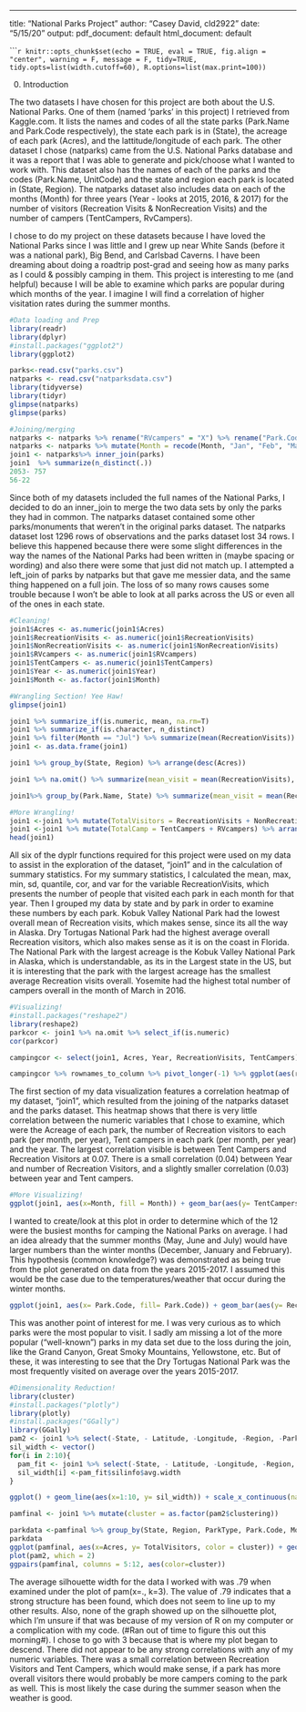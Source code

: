 ---
title: "National Parks Project"
author: "Casey David, cld2922"
date: "5/15/20"
output:
  pdf_document: default
  html_document: default

``````r
knitr::opts_chunk$set(echo = TRUE, eval = TRUE, fig.align = "center", warning = F, message = F,
tidy=TRUE, tidy.opts=list(width.cutoff=60), R.options=list(max.print=100))
```

0. Introduction

  The two datasets I have chosen for this project are both about the U.S. National Parks. One of them (named 'parks' in this project) I retrieved from Kaggle.com. It lists the names and codes of all the state parks (Park.Name and Park.Code respectively), the state each park is in (State), the acreage of each park (Acres), and the lattitude/longitude of each park. The other dataset I chose (natparks) came from the U.S. National Parks database and it was a report that I was able to generate and pick/choose what I wanted to work with. This dataset also has the names of each of the parks and the codes (Park.Name, UnitCode) and the state and region each park is located in (State, Region). The natparks dataset also includes data on each of the months (Month) for three years (Year - looks at 2015, 2016, & 2017) for the number of visitors (Recreation Visits & NonRecreation Visits) and the number of campers (TentCampers, RvCampers). 
  
  I chose to do my project on these datasets because I have loved the National Parks since I was little and I grew up near White Sands (before it was a national park), Big Bend, and Carlsbad Caverns. I have been dreaming about doing a roadtrip post-grad and seeing how as many parks as I could & possibly camping in them. This project is interesting to me (and helpful) because I will be able to examine which parks are popular during which months of the year. I imagine I will find a correlation of higher visitation rates during the summer months. 



```R
#Data loading and Prep
library(readr)
library(dplyr)
#install.packages("ggplot2")
library(ggplot2)

parks<-read.csv("parks.csv")
natparks <- read.csv("natparksdata.csv")
library(tidyverse)
library(tidyr)
glimpse(natparks)
glimpse(parks)
```

```R
#Joining/merging
natparks <- natparks %>% rename("RVcampers" = "X") %>% rename("Park.Code"= "UnitCode")
natparks <- natparks %>% mutate(Month = recode(Month, "Jan", "Feb", "Mar", "Apr", "May", "Jun", "Jul", "Aug", "Sep", "Oct", "Nov", "Dec"))
join1 <- natparks%>% inner_join(parks)
join1  %>% summarize(n_distinct(.))
2053- 757
56-22
```
Since both of my datasets included the full names of the National Parks, I decided to do an inner_join to merge the two data sets by only the parks they had in common. The natparks dataset contained some other parks/monuments that weren't in the original parks dataset. The natparks dataset lost 1296 rows of observations and the parks dataset lost 34 rows. I believe this happened because there were some slight differences in the way the names of the National Parks had been written in (maybe spacing or wording) and also there were some that just did not match up. I attempted a left_join of parks by natparks but that gave me messier data, and the same thing happened on a full join. The loss of so many rows causes some trouble because I won't be able to look at all parks across the US or even all of the ones in each state.



```R
#Cleaning! 
join1$Acres <- as.numeric(join1$Acres)
join1$RecreationVisits <- as.numeric(join1$RecreationVisits)
join1$NonRecreationVisits <- as.numeric(join1$NonRecreationVisits)
join1$RVcampers <- as.numeric(join1$RVcampers)
join1$TentCampers <- as.numeric(join1$TentCampers)
join1$Year <- as.numeric(join1$Year)
join1$Month <- as.factor(join1$Month)
```


```R
#Wrangling Section! Yee Haw! 
glimpse(join1)

join1 %>% summarize_if(is.numeric, mean, na.rm=T)
join1 %>% summarize_if(is.character, n_distinct)
join1 %>% filter(Month == "Jul") %>% summarize(mean(RecreationVisits))
join1 <- as.data.frame(join1)

join1 %>% group_by(State, Region) %>% arrange(desc(Acres))

join1 %>% na.omit() %>% summarize(mean_visit = mean(RecreationVisits), sd_visit = sd(RecreationVisits), quantile_visit = quantile(RecreationVisits, .90), min_visit= min(RecreationVisits), max_visit= max(RecreationVisits), cor_visit= cor(Year, RecreationVisits))

join1%>% group_by(Park.Name, State) %>% summarize(mean_visit = mean(RecreationVisits), sd_visit = sd(RecreationVisits), quantile_visit = quantile(RecreationVisits, .90), min_visit= min(RecreationVisits), max_visit= max(RecreationVisits), cor_visit= cor(Year, RecreationVisits), var_visit = var(RecreationVisits)) %>% na.omit 
```



```R
#More Wrangling!
join1 <-join1 %>% mutate(TotalVisitors = RecreationVisits + NonRecreationVisits + RVcampers)
join1 <-join1 %>% mutate(TotalCamp = TentCampers + RVcampers) %>% arrange(desc(TotalCamp))
head(join1)

``` 

All six of the dyplr functions required for this project were used on my data to assist in the exploration of the dataset, "join1" and in the calculation of summary statistics. For my summary statistics, I calculated the mean, max, min, sd, quantile, cor, and var for the variable RecreationVisits, which presents the number of people that visited each park in each month for that year. Then I grouped my data by state and by park in order to examine these numbers by each park. Kobuk Valley National Park had the lowest overall mean of Recreation visits, which makes sense, since its all the way in Alaska. Dry Tortugas National Park had the highest average overall Recreation visitors, which also makes sense as it is on the coast in Florida. The National Park with the largest acreage is the Kobuk Valley National Park in Alaska, which is understandable, as its in the Largest state in the US, but it is interesting that the park with the largest acreage has the smallest average Recreation visits overall. Yosemite had the highest total number of campers overall in the month of March in 2016. 


```R
#Visualizing!
#install.packages("reshape2")
library(reshape2)
parkcor <- join1 %>% na.omit %>% select_if(is.numeric)
cor(parkcor)

campingcor <- select(join1, Acres, Year, RecreationVisits, TentCampers) %>% cor(.) %>% as.data.frame

campingcor %>% rownames_to_column %>% pivot_longer(-1) %>% ggplot(aes(rowname, name, fill= value)) +geom_tile() + geom_text(aes(label = round(value, 2))) + xlab('') + ylab ('') + ggtitle("Correlation Heatmap of Join1 variables")
```

The first section of my data visualization features a correlation heatmap of my dataset, "join1", which resulted from the joining of the natparks dataset and the parks dataset. This heatmap shows that there is very little correlation between the numeric variables that I chose to examine, which were the Acreage of each park, the number of Recreation visitors to each park (per month, per year), Tent campers in each park (per month, per year) and the year. The largest correlation visible is between Tent Campers and Recreation Visitors at 0.07. There is a small correlation (0.04) between Year and number of Recreation Visitors, and a slightly smaller correlation (0.03) between year and Tent campers. 
```R
#More Visualizing! 
ggplot(join1, aes(x=Month, fill = Month)) + geom_bar(aes(y= TentCampers), stat= "summary", fun.y = "mean") + ggtitle("Average Number of Tent Campers per Month") + ylab("Number of Tent Campers")
```
I wanted to create/look at this plot in order to determine which of the 12 were the busiest months for camping the National Parks on average. I had an idea already that the summer months (May, June and July) would have larger numbers than the winter months (December, January and February). This hypothesis (common knowledge?) was demonstrated as being true from the plot generated on data from the years 2015-2017. I assumed this would be the case due to the temperatures/weather that occur during the winter months. 
```R
ggplot(join1, aes(x= Park.Code, fill= Park.Code)) + geom_bar(aes(y= RecreationVisits), stat= "summary", fun.y = "mean") + ggtitle("Average Number of Visitors per Park (2015-2017)") + theme(legend.position = "none") + xlab("National Park (code name)") + theme(axis.text.x= element_text(angle = 90))


```
This was another point of interest for me. I was very curious as to which parks were the most popular to visit. I sadly am missing a lot of the more popular ("well-known") parks in my data set due to the loss during the join, like the Grand Canyon, Great Smoky Mountains, Yellowstone, etc. But of these, it was interesting to see that the Dry Tortugas National Park was the most frequently visited on average over the years 2015-2017. 
```R
#Dimensionality Reduction!
library(cluster)
#install.packages("plotly")
library(plotly)
#install.packages("GGally")
library(GGally)
pam2 <- join1 %>% select(-State, - Latitude, -Longitude, -Region, -ParkType, -Park.Code, -Month, -Park.Name) %>% pam(3)
sil_width <- vector()
for(i in 2:10){
  pam_fit <- join1 %>% select(-State, - Latitude, -Longitude, -Region, -ParkType, -Park.Code, -Month, -Park.Name) %>% pam(i)
  sil_width[i] <-pam_fit$silinfo$avg.width
}

ggplot() + geom_line(aes(x=1:10, y= sil_width)) + scale_x_continuous(name = "k", breaks = 1:10)

pamfinal <- join1 %>% mutate(cluster = as.factor(pam2$clustering))

parkdata <-pamfinal %>% group_by(State, Region, ParkType, Park.Code, Month, Park.Name) %>% count(cluster) %>% arrange(desc(n)) %>% pivot_wider(names_from = "cluster", values_from = "n", values_fill = list('n' = 0))
parkdata
ggplot(pamfinal, aes(x=Acres, y= TotalVisitors, color = cluster)) + geom_point() + ggtitle("Park Acreage vs. Total Number of Visitors")
plot(pam2, which = 2)
ggpairs(pamfinal, columns = 5:12, aes(color=cluster))
```

The average silhouette width for the data I worked with was .79 when examined under the plot of pam(x=., k=3). The value of .79 indicates that a strong structure has been found, which does not seem to line up to my other results. Also, none of the graph showed up on the silhouette plot, which I'm unsure if that was because of my version of R on my computer or a complication with my code. (#Ran out of time to figure this out this morning#). I chose to go with 3 because that is where my plot began to descend. 
  There did not appear to be any strong correlations with any of my numeric variables. There was a small correlation between Recreation Visitors and Tent Campers, which would make sense, if a park has more overall visitors there would probably be more campers coming to the park as well. This is most likely the case during the summer season when the weather is good.






